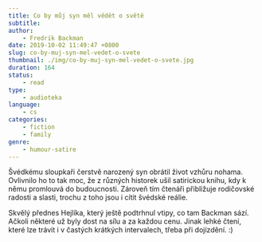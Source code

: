 ```yaml
---
title: Co by můj syn měl vědět o světě
subtitle:
author:
    - Fredrik Backman
date: 2019-10-02 11:49:47 +0800
slug: co-by-muj-syn-mel-vedet-o-svete
thumbnail: ./img/co-by-muj-syn-mel-vedet-o-svete.jpg
duration: 164
status:
    - read
type:
    - audioteka
language:
    - cs
categories:
    - fiction
    - family
genre:
    - humour-satire
---
```


Švédkému sloupkaři čerstvě narozený syn obrátil život vzhůru nohama. Ovlivnilo ho to tak moc, že z různých historek ušil satirickou knihu, kdy k němu promlouvá do budoucnosti. Zároveň tím čtenáři přibližuje rodičovské radosti a slasti, trochu z toho jsou i cítit švédské reálie.

Skvělý přednes Hejlíka, který ještě podtrhnul vtipy, co tam Backman sází. Ačkoli některé už byly dost na sílu a za každou cenu. Jinak lehké čtení, které lze trávit i v častých krátkých intervalech, třeba při dojízdění. :)
